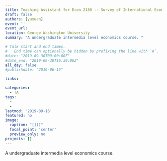 ```yaml
---
title: Teaching Assistant for Econ 2180 -- Survey of International Economics
draft: false
authors: [yuxuan]
event: ''
event_url: 
location: George Washington University
summary: "A undergraduate intermedia level economics course. "

# Talk start and end times.
#   End time can optionally be hidden by prefixing the line with `#`.
#date: "2019-09-30T09:00:00Z"
#date_end: "2019-09-30T16:30:00Z"
all_day: false
#publishdate: "2019-06-15"

links:

categories:
  - TA
tags:
  - 
  - 
lastmod: '2019-09-16'
featured: no
image:
  caption: "[]()"
  focal_point: 'center'
  preview_only: no
projects: []
---
```


A undergraduate intermedia level economics course. 
